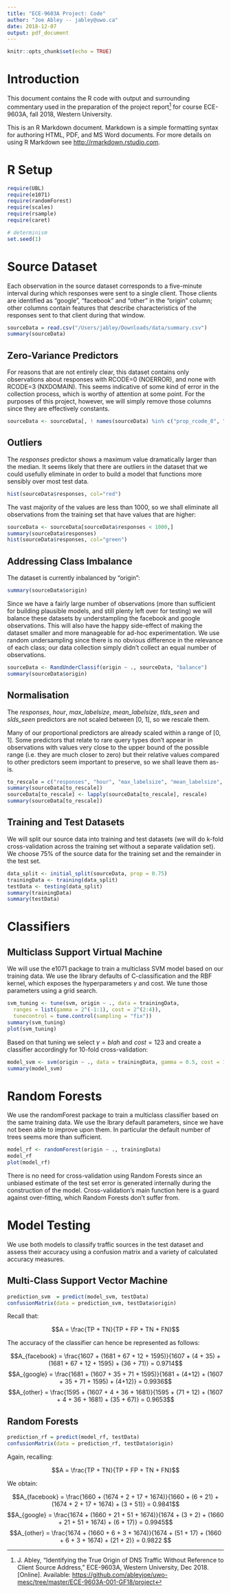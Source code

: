 ```yaml
---
title: "ECE-9603A Project: Code"
author: "Joe Abley -- jabley@uwo.ca"
date: 2018-12-07
output: pdf_document
---
```


```r
knitr::opts_chunk$set(echo = TRUE)
```

# Introduction

This document contains the R code with output and surrounding commentary used in the preparation of the project report[^1] for course ECE-9603A, fall 2018, Western University.

[^1]: J. Abley, "Identifying the True Origin of DNS Traffic Without Reference to Client Source Address," ECE-9603A, Western University, Dec 2018. [Online]. Available: <https://github.com/ableyjoe/uwo-mesc/tree/master/ECE-9603A-001-GF18/project>

This is an R Markdown document. Markdown is a simple formatting syntax for authoring HTML, PDF, and MS Word documents. For more details on using R Markdown see <http://rmarkdown.rstudio.com>.

# R Setup
```r
require(UBL)
require(e1071)
require(randomForest)
require(scales)
require(rsample)
require(caret)

# determinism
set.seed(1)
```

# Source Dataset

Each observation in the source dataset corresponds to a five-minute interval during which responses were sent to a single client. Those clients are identified as "google", "facebook" and "other" in the "origin" column; other columns contain features that describe characteristics of the responses sent to that client during that window.

```r
sourceData = read.csv("/Users/jabley/Downloads/data/summary.csv")
summary(sourceData)
```

## Zero-Variance Predictors

For reasons that are not entirely clear, this dataset contains only observations about responses with RCODE=0 (NOERROR), and none with RCODE=3 (NXDOMAIN). This seems indicative of some kind of error in the collection process, which is worthy of attention at some point. For the purposes of this project, however, we will simply remove those columns since they are effectively constants.

```r
sourceData <- sourceData[, ! names(sourceData) %in% c("prop_rcode_0", "prop_rcode_3")]
```

## Outliers

The *responses* predictor shows a maximum value dramatically larger than the median. It seems likely that there are outliers in the dataset that we could usefully eliminate in order to build a model that functions more sensibly over most test data.

```r
hist(sourceData$responses, col="red")
```

The vast majority of the values are less than 1000, so we shall eliminate all observations from the training set that have values that are higher:

```r
sourceData <- sourceData[sourceData$responses < 1000,]
summary(sourceData$responses)
hist(sourceData$responses, col="green")
```

## Addressing Class Imbalance

The dataset is currently inbalanced by "origin":

```r
summary(sourceData$origin)
```

Since we have a fairly large number of observations (more than sufficient for building plausible models, and still plenty left over for testing) we will balance these datasets by understampling the facebook and google observations. This will also have the happy side-effect of making the dataset smaller and more manageable for ad-hoc experimentation. We use random undersampling since there is no obvious difference in the relevance of each class; our data collection simply didn't collect an equal number of observations.

```r
sourceData <- RandUnderClassif(origin ~ ., sourceData, "balance")
summary(sourceData$origin)
```

## Normalisation

The *responses*, *hour*, *max_labelsize*, *mean_labelsize*, *tlds_seen* and *slds_seen* predictors are not scaled between [0, 1], so we rescale them.

Many of our proportional predictors are already scaled within a range of [0, 1]. Some predictors that relate to rare query types don't appear in observations with values very close to the upper bound of the possible range (i.e. they are much closer to zero) but their relative values compared to other predictors seem important to preserve, so we shall leave them as-is.

```r
to_rescale = c("responses", "hour", "max_labelsize", "mean_labelsize", "tlds_seen")
summary(sourceData[to_rescale])
sourceData[to_rescale] <- lapply(sourceData[to_rescale], rescale)
summary(sourceData[to_rescale])
```

## Training and Test Datasets

We will split our source data into training and test datasets (we will do k-fold cross-validation across the training set without a separate validation set). We choose 75% of the source data for the training set and the remainder in the test set.

```r
data_split <- initial_split(sourceData, prop = 0.75)
trainingData <- training(data_split)
testData <- testing(data_split)
summary(trainingData)
summary(testData)
```

# Classifiers

## Multiclass Support Virtual Machine

We will use the e1071 package to train a multiclass SVM model based on our training data. We use the library defaults of C-classification and the RBF kernel, which exposes the hyperparameters $\gamma$ and cost. We tune those parameters using a grid search.

```r
svm_tuning <- tune(svm, origin ~ ., data = trainingData, 
  ranges = list(gamma = 2^(-1:1), cost = 2^(2:4)),
  tunecontrol = tune.control(sampling = "fix"))
summary(svm_tuning)
plot(svm_tuning)
```

Based on that tuning we select $\gamma = blah$ and $cost = 123$ and create a classifier accordingly for 10-fold cross-validation:

```r
model_svm <- svm(origin ~ ., data = trainingData, gamma = 0.5, cost = 16, cross = 10)
summary(model_svm)
```

# Random Forests

We use the randomForest package to train a multiclass classifier based on the same training data. We use the lbrary default parameters, since we have not been able to improve upon them. In particular the default number of trees seems more than sufficient.

```r
model_rf <- randomForest(origin ~ ., trainingData)
model_rf
plot(model_rf)
```

There is no need for cross-validation using Random Forests since an unbiased estimate of the test set error is generated internally during the construction of the model. Cross-validation's main function here is a guard against over-fitting, which Random Forests don't suffer from.

# Model Testing

We use both models to classify traffic sources in the test dataset and assess their accuracy using a confusion matrix and a variety of calculated accuracy measures.

## Multi-Class Support Vector Machine

```r
prediction_svm  = predict(model_svm, testData)
confusionMatrix(data = prediction_svm, testData$origin)
```

Recall that:

$$A = \frac{TP + TN}{TP + FP + TN + FN}$$

The accuracy of the classifier can hence be represented as follows:

$$A_{facebook} = \frac{1607 + (1681 + 67 + 12 + 1595)}{1607 + (4 + 35) + (1681 + 67 + 12 + 1595) + (36 + 71)} = 0.9714$$
$$A_{google} = \frac{1681 + (1607 + 35 + 71 + 1595)}{1681 + (4+12) + (1607 + 35 + 71 + 1595) + (4+12)} = 0.9936$$
$$A_{other} = \frac{1595 + (1607 + 4 + 36 + 1681)}{1595 + (71 + 12) + (1607 + 4 + 36 + 1681) + (35 + 67)} = 0.9653$$

## Random Forests

```r
prediction_rf = predict(model_rf, testData)
confusionMatrix(data = prediction_rf, testData$origin)
```

Again, recalling:

$$A = \frac{TP + TN}{TP + FP + TN + FN}$$

We obtain:

$$A_{facebook} = \frac{1660 + (1674 + 2 + 17 + 1674)}{1660 + (6 + 21) + (1674 + 2 + 17 + 1674) + (3 + 51)} = 0.9841$$
$$A_{google} = \frac{1674 + (1660 + 21 + 51 + 1674)}{1674 + (3 + 2) + (1660 + 21 + 51 + 1674) + (6 + 17)} = 0.9945$$
$$A_{other} = \frac{1674 + (1660 + 6 + 3 + 1674)}{1674 + (51 + 17) + (1660 + 6 + 3 + 1674) + (21 + 2)} = 0.9822 $$
